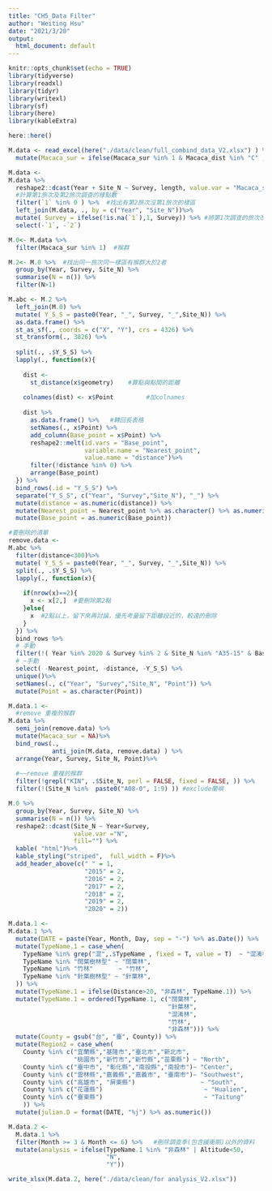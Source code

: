 ```yaml
---
title: "CH5_Data Filter"
author: "Weiting Hsu"
date: "2021/3/20"
output:
  html_document: default
---
```


```r
knitr::opts_chunk$set(echo = TRUE)
library(tidyverse)
library(readxl)
library(tidyr)
library(writexl)
library(sf)
library(here)
library(kableExtra)

```


```r
here::here() 

```

```r
M.data <- read_excel(here("./data/clean/full_combind_data_V2.xlsx") ) %>% 
  mutate(Macaca_sur = ifelse(Macaca_sur %in% 1 & Macaca_dist %in% "C" , NA, Macaca_sur)) 

```

```r

M.data <- 
M.data %>%  
  reshape2::dcast(Year + Site_N ~ Survey, length, value.var = "Macaca_sur") %>% 
  #計算第1旅次及第2旅次調查的樣點數
  filter(`1` %in% 0 ) %>%  #找出有第2旅次沒第1旅次的樣區
  left_join(M.data, ., by = c("Year", "Site_N"))%>%
  mutate( Survey = ifelse(!is.na(`1`),1, Survey)) %>% #將第1次調查的旅次改回1
  select(-`1`, -`2`)
```

```r
M.0<- M.data %>%
  filter(Macaca_sur %in% 1)  #猴群
```

```r
M.2<- M.0 %>%  #找出同一旅次同一樣區有猴群大於2者
  group_by(Year, Survey, Site_N) %>% 
  summarise(N = n()) %>% 
  filter(N>1)
```

```r
M.abc <- M.2 %>%
  left_join(M.0) %>% 
  mutate( Y_S_S = paste0(Year, "_", Survey, "_",Site_N)) %>% 
  as.data.frame() %>% 
  st_as_sf(., coords = c("X", "Y"), crs = 4326) %>% 
  st_transform(., 3826) %>% 
  
  split(., .$Y_S_S) %>% 
  lapply(., function(x){
    
    dist <-   
      st_distance(x$geometry)    #算點與點間的距離
    
    colnames(dist) <- x$Point         #加colnames
    
    dist %>% 
      as.data.frame() %>%   #轉回長表格
      setNames(., x$Point) %>% 
      add_column(Base_point = x$Point) %>% 
      reshape2::melt(id.vars = "Base_point",
                     variable.name = "Nearest_point",
                     value.name = "distance")%>%  
      filter(!distance %in% 0) %>% 
      arrange(Base_point)
  }) %>% 
  bind_rows(.id = "Y_S_S") %>% 
  separate("Y_S_S", c("Year", "Survey","Site_N"), "_") %>% 
  mutate(distance = as.numeric(distance)) %>% 
  mutate(Nearest_point = Nearest_point %>% as.character() %>% as.numeric()) %>% 
  mutate(Base_point = as.numeric(Base_point))
```

```r
#要刪除的清單
remove.data <- 
M.abc %>%  
  filter(distance<300)%>% 
  mutate( Y_S_S = paste0(Year, "_", Survey, "_",Site_N)) %>% 
  split(., .$Y_S_S) %>% 
  lapply(., function(x){
    
    if(nrow(x)==2){
      x <- x[2,]  #要刪除第2點
    }else{
      x  #2點以上，留下來再討論，優先考量留下距離段近的，較遠的刪除
    }
  }) %>% 
  bind_rows %>% 
  # 手動
  filter(!( Year %in% 2020 & Survey %in% 2 & Site_N %in% "A35-15" & Base_point %in% 2)) %>% 
  # ~手動
  select( -Nearest_point, -distance, -Y_S_S) %>% 
  unique()%>% 
  setNames(., c("Year", "Survey","Site_N", "Point")) %>% 
  mutate(Point = as.character(Point))
```

```r
M.data.1 <-
  #remove 重複的猴群
M.data %>% 
  semi_join(remove.data) %>% 
  mutate(Macaca_sur = NA)%>% 
  bind_rows(.,
            anti_join(M.data, remove.data) ) %>% 
  arrange(Year, Survey, Site_N, Point)%>%   
  
  #~~remove 重複的猴群
  filter(!grepl("KIN", .$Site_N, perl = FALSE, fixed = FALSE, )) %>%   #exculde kiman
  filter(!(Site_N %in%  paste0("A08-0", 1:9) )) #exclude蘭嶼

```

```r
M.0 %>%  
  group_by(Year, Survey, Site_N) %>% 
  summarise(N = n()) %>% 
  reshape2::dcast(Site_N ~ Year+Survey,
                  value.var ="N",
                  fill="") %>% 
  kable( "html")%>%
  kable_styling("striped",  full_width = F)%>%
  add_header_above(c(" " = 1,
                     "2015" = 2,
                     "2016" = 2,
                     "2017" = 2,
                     "2018" = 2,
                     "2019" = 2,
                     "2020" = 2))

```




```r
M.data.1 <- 
M.data.1 %>%
  mutate(DATE = paste(Year, Month, Day, sep = "-") %>% as.Date()) %>% 
  mutate(TypeName.1 = case_when(
    TypeName %in% grep("混",.$TypeName , fixed = T, value = T)  ~ "混淆林",
    TypeName %in% "闊葉樹林型" ~ "闊葉林",
    TypeName %in% "竹林"       ~ "竹林",
    TypeName %in% "針葉樹林型" ~ "針葉林",
  )) %>% 
  mutate(TypeName.1 = ifelse(Distance>20, "非森林", TypeName.1)) %>% 
  mutate(TypeName.1 = ordered(TypeName.1, c("闊葉林",
                                            "針葉林",
                                            "混淆林",
                                            "竹林",
                                            "非森林"))) %>% 
  mutate(County = gsub("台", "臺", County)) %>% 
  mutate(Region2 = case_when(
    County %in% c("宜蘭縣","基隆市","臺北市","新北市",
                  "桃園市","新竹市","新竹縣","苗栗縣") ~ "North",
    County %in% c("臺中市", "彰化縣","南投縣","南投市")~ "Center",
    County %in% c("雲林縣","嘉義縣","嘉義市", "臺南市")~ "Southwest",
    County %in% c("高雄市", "屏東縣")                  ~ "South",
    County %in% c("花蓮縣")                            ~ "Hualien",
    County %in% c("臺東縣")                            ~ "Taitung"
    )) %>%
  mutate(julian.D = format(DATE, "%j") %>% as.numeric())
```


```r
M.data.2 <-
  M.data.1 %>%  
  filter(Month >= 3 & Month <= 6) %>%   #刪除調查季(包含緩衝期)以外的資料
  mutate(analysis = ifelse(TypeName.1 %in% "非森林" | Altitude<50,
                           "N",
                           "Y"))
```






```r
write_xlsx(M.data.2, here("./data/clean/for analysis_V2.xlsx"))

```

